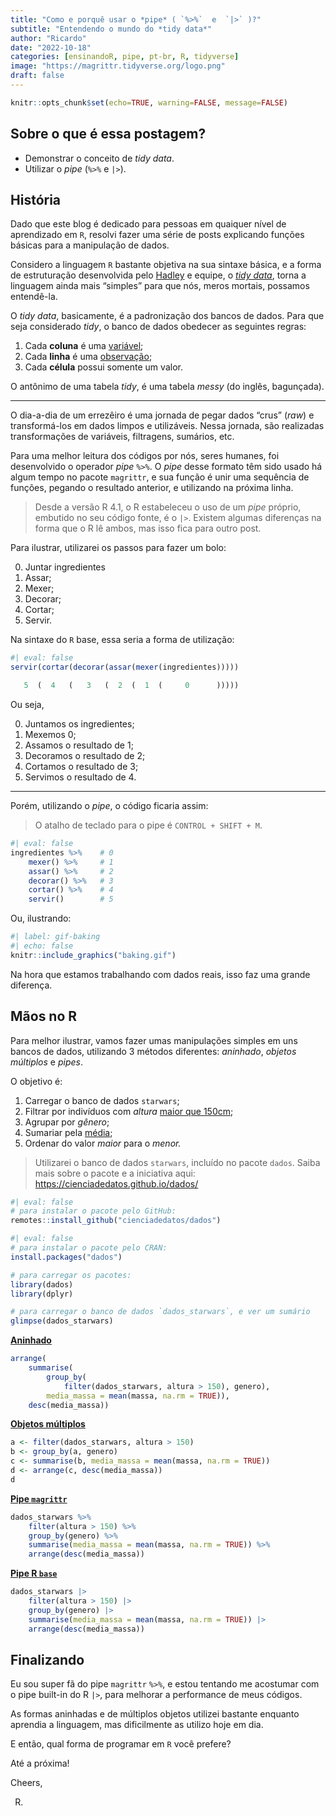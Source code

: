 ```yaml
---
title: "Como e porquê usar o *pipe* ( `%>%`  e  `|>` )?"
subtitle: "Entendendo o mundo do *tidy data*"
author: "Ricardo"
date: "2022-10-18"
categories: [ensinandoR, pipe, pt-br, R, tidyverse]
image: "https://magrittr.tidyverse.org/logo.png"
draft: false
---
```


```r
knitr::opts_chunk$set(echo=TRUE, warning=FALSE, message=FALSE)
```

## Sobre o que é essa postagem?

-   Demonstrar o conceito de *tidy data*.
-   Utilizar o *pipe* (`%>%` e `|>`).

## História

Dado que este blog é dedicado para pessoas em quaiquer nível de aprendizado em `R`, resolvi fazer uma série de posts explicando funções básicas para a manipulação de dados.

Considero a linguagem `R` bastante objetiva na sua sintaxe básica, e a forma de estruturação desenvolvida pelo [Hadley](https://twitter.com/hadleywickham) e equipe, o [*tidy data*](https://vita.had.co.nz/papers/tidy-data.html), torna a linguagem ainda mais "simples" para que nós, meros mortais, possamos entendê-la.

O *tidy data*, basicamente, é a padronização dos bancos de dados. Para que seja considerado *tidy*, o banco de dados obedecer as seguintes regras:

1.  Cada **coluna** é uma [variável]{.underline};
2.  Cada **linha** é uma [observação]{.underline};
3.  Cada **célula** possui somente um valor.

O antônimo de uma tabela *tidy*, é uma tabela *messy* (do inglês, bagunçada).

------------------------------------------------------------------------

O dia-a-dia de um errezêiro é uma jornada de pegar dados "crus" (*raw*) e transformá-los em dados limpos e utilizáveis. Nessa jornada, são realizadas transformações de variáveis, filtragens, sumários, etc.

Para uma melhor leitura dos códigos por nós, seres humanes, foi desenvolvido o operador *pipe* `%>%`. O *pipe* desse formato têm sido usado há algum tempo no pacote `magrittr`, e sua função é unir uma sequência de funções, pegando o resultado anterior, e utilizando na próxima linha.

> Desde a versão R 4.1, o R estabeleceu o uso de um *pipe* próprio, embutido no seu código fonte, é o `|>`.
> Existem algumas diferenças na forma que o R lê ambos, mas isso fica para outro post.

Para ilustrar, utilizarei os passos para fazer um bolo:

0.  Juntar ingredientes
1.  Assar;
2.  Mexer;
3.  Decorar;
4.  Cortar;
5.  Servir.

Na sintaxe do `R` base, essa seria a forma de utilização:

```r
#| eval: false
servir(cortar(decorar(assar(mexer(ingredientes)))))

   5  (  4   (   3   (  2  (  1  (     0      )))))
```

Ou seja,

0.  Juntamos os ingredientes;
1.  Mexemos 0;
2.  Assamos o resultado de 1;
3.  Decoramos o resultado de 2;
4.  Cortamos o resultado de 3;
5.  Servimos o resultado de 4.

------------------------------------------------------------------------

Porém, utilizando o *pipe*, o código ficaria assim:

> O atalho de teclado para o pipe é `CONTROL + SHIFT + M`.

```r
#| eval: false
ingredientes %>%    # 0
	mexer() %>%     # 1
	assar() %>%     # 2
	decorar() %>%   # 3
	cortar() %>%    # 4
	servir()        # 5
```


Ou, ilustrando:

```r
#| label: gif-baking
#| echo: false
knitr::include_graphics("baking.gif")
```


Na hora que estamos trabalhando com dados reais, isso faz uma grande diferença.


## Mãos no R

Para melhor ilustrar, vamos fazer umas manipulações simples em uns bancos de dados, utilizando 3 métodos diferentes: *aninhado*, *objetos múltiplos* e *pipes*.

O objetivo é:

1. Carregar o banco de dados `starwars`;
2. Filtrar por indivíduos com *altura* [maior que 150cm]{.underline};
3. Agrupar por *gênero*;
3. Sumariar pela [média]{.underline};
5. Ordenar do valor *maior* para o *menor.*

> Utilizarei o banco de dados `starwars`, incluído no pacote `dados`.
> Saiba mais sobre o pacote e a iniciativa aqui: [https://cienciadedatos.github.io/dados/](https://cienciadedatos.github.io/dados/)

```r
#| eval: false
# para instalar o pacote pelo GitHub:
remotes::install_github("cienciadedatos/dados")
```

```r
#| eval: false
# para instalar o pacote pelo CRAN:
install.packages("dados")
```

```r
# para carregar os pacotes:
library(dados)
library(dplyr)

# para carregar o banco de dados `dados_starwars`, e ver um sumário
glimpse(dados_starwars)
```



**[Aninhado]{.underline}**

```r
arrange(
	summarise(
		group_by(
			filter(dados_starwars, altura > 150), genero), 
		media_massa = mean(massa, na.rm = TRUE)),
	desc(media_massa))
```


**[Objetos múltiplos]{.underline}**

```r
a <- filter(dados_starwars, altura > 150)
b <- group_by(a, genero)
c <- summarise(b, media_massa = mean(massa, na.rm = TRUE))
d <- arrange(c, desc(media_massa))
d
```


**[Pipe `magrittr`]{.underline}**

```r
dados_starwars %>% 
	filter(altura > 150) %>% 
	group_by(genero) %>% 
	summarise(media_massa = mean(massa, na.rm = TRUE)) %>% 
	arrange(desc(media_massa))
```


**[Pipe R `base`]{.underline}**

```r
dados_starwars |> 
	filter(altura > 150) |> 
	group_by(genero) |> 
	summarise(media_massa = mean(massa, na.rm = TRUE)) |> 
	arrange(desc(media_massa))
```



## Finalizando

Eu sou super fã do pipe `magrittr` `%>%`, e estou tentando me acostumar com o pipe built-in do R `|>`, para melhorar a performance de meus códigos. 

As formas aninhadas e de múltiplos objetos utilizei bastante enquanto aprendia a linguagem, mas dificilmente as utilizo hoje em dia.

E então, qual forma de programar em `R` você prefere?

Até a próxima!

Cheers,

R.









